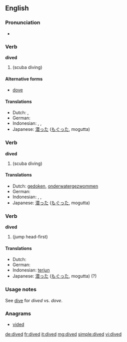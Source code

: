 ==English==

===Pronunciation===
* {{IPA|/ˈdaɪ̪vd/}}

===Verb===
'''dived'''

# {{simple past of|dive}} (scuba diving)

====Alternative forms====
* {{US}} [[dove]]

====Translations====
* Dutch: {{t-|nl|dook}}, {{t-|nl|doken}}
* German: {{t-|de|getaucht}}
* Indonesian: {{t+|id|selam|xs=Indonesian}}, {{t+|id|selam|alt=menyelam|xs=Indonesian}}, {{t+|id|selam|alt=menyelami|xs=Indonesian}}
* Japanese: [[潜った]] ([[もぐった]], mogutta)

===Verb===
'''dived'''

# {{past participle of|dive}} (scuba diving)

====Translations====
* Dutch: [[gedoken]], [[onderwatergezwommen]]
* German: {{t-|de|getaucht}}
* Indonesian: {{t+|id|selam|xs=Indonesian}}, {{t+|id|selam|alt=menyelam|xs=Indonesian}}, {{t+|id|selam|alt=menyelami|xs=Indonesian}}
* Japanese: [[潜った]] ([[もぐった]], mogutta)

===Verb===
'''dived'''

# {{past participle of|dive}} (jump head-first)

====Translations====
* Dutch: {{t-|nl|gedoken}}
* German: {{t-|de|getaucht}}
* Indonesian: [[terjun]]
* Japanese: [[潜った]] ([[もぐった]], mogutta) (?)

===Usage notes===
See [[dive]] for ''dived'' vs. ''dove''.

===Anagrams===
* [[vided#English|vided]]

[[de:dived]]
[[fr:dived]]
[[it:dived]]
[[mg:dived]]
[[simple:dived]]
[[vi:dived]]